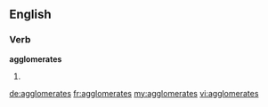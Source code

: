 ==English==

===Verb===
'''agglomerates'''

# {{third-person singular of|[[agglomerate]]}}

[[de:agglomerates]]
[[fr:agglomerates]]
[[my:agglomerates]]
[[vi:agglomerates]]